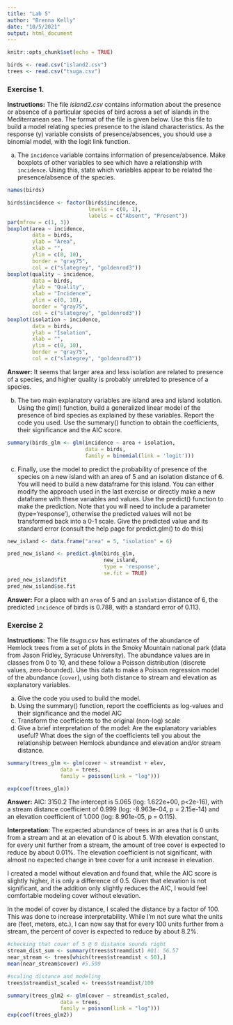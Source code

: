 ```yaml
---
title: "Lab 5"
author: "Brenna Kelly"
date: "10/5/2021"
output: html_document
---
```


```r
knitr::opts_chunk$set(echo = TRUE)
```

```r
birds <- read.csv("island2.csv")
trees <- read.csv("tsuga.csv")
```

### Exercise 1.

**Instructions:** The file *island2.csv* contains information about the presence or absence of a particular species of bird across a set of islands in the Mediterranean sea. The format of the file is given below. Use this file to build a model relating species presence to the island characteristics. As the response (y) variable consists of presence/absences, you should use a binomial model, with the logit link function.

a. The `incidence` variable contains information of presence/absence. Make boxplots of other variables to see which have a relationship with `incidence`. Using this, state which variables appear to be related the presence/absence of the species.

```r
names(birds)

birds$incidence <- factor(birds$incidence,
                          levels = c(0, 1),
                          labels = c("Absent", "Present"))
par(mfrow = c(1, 3))
boxplot(area ~ incidence,
        data = birds,
        ylab = "Area",
        xlab = "",
        ylim = c(0, 10),
        border = "gray75",
        col = c("slategrey", "goldenrod3"))
boxplot(quality ~ incidence,
        data = birds,
        ylab = "Quality",
        xlab = "Incidence",
        ylim = c(0, 10),
        border = "gray75",
        col = c("slategrey", "goldenrod3"))
boxplot(isolation ~ incidence,
        data = birds,
        ylab = "Isolation",
        xlab = "",
        ylim = c(0, 10),
        border = "gray75",
        col = c("slategrey", "goldenrod3"))

```

**Answer:** It seems that larger area and less isolation are related to presence of a species, and higher quality is probably unrelated to presence of a species.  

b. The two main explanatory variables are island area and island isolation. Using the glm() function, build a generalized linear model of the presence of bird species as explained by these variables. Report the code you used. Use the summary() function to obtain the coefficients, their significance and the AIC score.  

```r
summary(birds_glm <- glm(incidence ~ area + isolation,
                         data = birds,
                         family = binomial(link = 'logit')))
```

c. Finally, use the model to predict the probability of presence of the species on a new island with an area of 5 and an isolation distance of 6. You will need to build a new dataframe for this island. You can either modify the approach used in the last exercise or directly make a new dataframe with these variables and values. Use the predict() function to make the prediction. Note that you will need to include a parameter (type='response'), otherwise the predicted values will not be transformed back into a 0-1 scale. Give the predicted value and its standard error (consult the help page for predict.glm() to do this)

```r
new_island <- data.frame("area" = 5, "isolation" = 6)

pred_new_island <- predict.glm(birds_glm,
                               new_island,
                               type = 'response',
                               se.fit = TRUE)
pred_new_island$fit
pred_new_island$se.fit
```

**Answer:** For a place with an `area` of 5 and an `isolation` distance of 6, the predicted `incidence` of birds is 0.788, with a standard error of 0.113.

### Exercise 2

**Instructions:** The file *tsuga.csv* has estimates of the abundance of Hemlock trees from a set of plots in the Smoky Mountain national park (data from Jason Fridley, Syracuse University). The abundance values are in classes from 0 to 10, and these follow a Poisson distribution (discrete values, zero-bounded). Use this data to make a Poisson regression model of the abundance (`cover`), using both distance to stream and elevation as explanatory variables.

a. Give the code you used to build the model.
b. Using the summary() function, report the coefficients as log-values and their significance and the model AIC
c. Transform the coefficients to the original (non-log) scale
d. Give a brief interpretation of the model: Are the explanatory variables useful? What does the sign of the coefficients tell you about the relationship between Hemlock abundance and elevation and/or stream distance.

```r
summary(trees_glm <- glm(cover ~ streamdist + elev,
                 data = trees,
                 family = poisson(link = "log")))

exp(coef(trees_glm))
```
**Answer:** 
AIC: 3150.2
The intercept is 5.065 (log: 1.622e+00, p<2e-16), with a stream distance coefficient of 0.999 (log: -8.963e-04, p = 2.15e-14) and an elevation coefficient of 1.000 (log: 8.901e-05, p = 0.115).

**Interpretation:** The expected abundance of trees in an area that is 0 units from a stream and at an elevation of 0 is about 5. With elevation constant, for every unit further from a stream, the amount of tree cover is expected to reduce by about 0.01%. The elevation coefficient is not significant, with almost no expected change in tree cover for a unit increase in elevation. \n

I created a model without elevation and found that, while the AIC score is slightly higher, it is only a difference of 0.5. Given that elevation is not significant, and the addition only slightly reduces the AIC, I would feel comfortable modeling cover without elevation.\n

In the model of cover by distance, I scaled the distance by a factor of 100. This was done to increase interpretability. While I'm not sure what the units are (feet, meters, etc.), I can now say that for every 100 units further from a stream, the percent of cover is expected to reduce by about 8.2%.

```r
#checking that cover of 5 @ 0 distance sounds right
stream_dist_sum <- summary(trees$streamdist) #Q1: 56.57
near_stream <- trees[which(trees$streamdist < 50),]
mean(near_stream$cover) #5.599

#scaling distance and modeling
trees$streamdist_scaled <- trees$streamdist/100

summary(trees_glm2 <- glm(cover ~ streamdist_scaled,
                 data = trees,
                 family = poisson(link = "log")))
exp(coef(trees_glm2))

```

